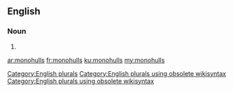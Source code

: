 ==English==

===Noun===
{{head|en}}

# {{plural of|monohull}}

[[Category:English plurals]][[Category:English plurals using obsolete wikisyntax]][[Category:English plurals using obsolete wikisyntax]]

[[ar:monohulls]]
[[fr:monohulls]]
[[ku:monohulls]]
[[my:monohulls]]